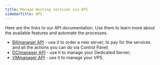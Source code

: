 ---
title: Manage Hosting services via API
sidebarTitle: API
---

Here are the links to our API documentation. Use them to learn more about the available features and automate the processes.

  * [Billmanager API](https://docs.ispsystem.com/billmanager/developer-section/billmanager-api) \- use it to order a new server, to pay for the services and all the actions you can do via Control Panel;
  * [DCImanager API](https://docs.ispsystem.com/dcimanager/developer-section/dcimanager-api) \- use it to manage your Dedicated Server;
  * [VMmanager API](https://docs.ispsystem.com/vmmanager-kvm/developer-section/vmmanager-kvm-api) \- use it to manage your VPS.
